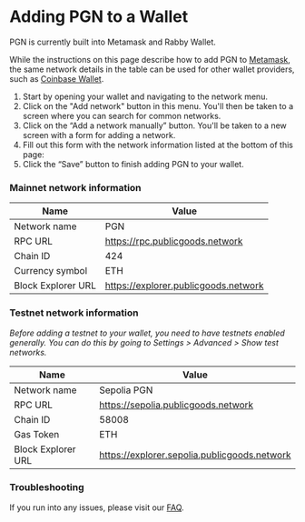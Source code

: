 # Adding PGN to a Wallet

PGN is currently built into Metamask and Rabby Wallet. 

While the instructions on this page describe how to add PGN to [Metamask](https://support.metamask.io/hc/en-us/articles/360043227612-How-to-add-a-custom-network-RPC), the same network details in the table can be used for other wallet providers, such as [Coinbase Wallet](https://www.coinbase.com/learn/wallet/How-to-add-custom-networks-Coinbase-Wallet#:~:text=Navigate%20to%20Active%20Dapp%20Network,the%20fields%20and%20select%20Save.).

1. Start by opening your wallet and navigating to the network menu. 
2. Click on the "Add network" button in this menu. You'll then be taken to a screen where you can search for common networks.
3. Click on the “Add a network manually” button. You'll be taken to a new screen with a form for adding a network.
4. Fill out this form with the network information listed at the bottom of this page:
5. Click the “Save” button to finish adding PGN to your wallet.

### Mainnet network information

| Name               | Value                                |
| ------------------ | ------------------------------------ |
| Network name       | PGN                                  |
| RPC URL            | https://rpc.publicgoods.network      |
| Chain ID           | 424                                  |
| Currency symbol    | ETH                                  |
| Block Explorer URL | https://explorer.publicgoods.network |

### Testnet network information

*Before adding a testnet to your wallet, you need to have testnets enabled generally. You can do this by going to Settings > Advanced > Show test networks.*

| Name               | Value                                        |
| ------------------ | -------------------------------------------- |
| Network name       | Sepolia PGN                                  |
| RPC URL            | https://sepolia.publicgoods.network          |
| Chain ID           | 58008                                        |
| Gas Token          | ETH                                          |
| Block Explorer URL | https://explorer.sepolia.publicgoods.network |


### Troubleshooting

If you run into any issues, please visit our [FAQ](/faq). 
